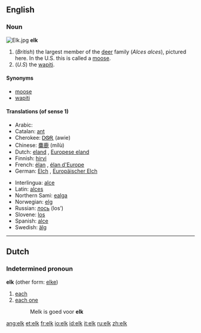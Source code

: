 ==English==

=== Noun ===
[[Image:Elk.jpg|thumbnail|right]]
'''elk'''

#(''British'') the largest member of the [[deer]] family (''Alces alces''), pictured here. In the U.S. this is called a [[moose]].
#(''U.S'') the [[wapiti]].

==== Synonyms ====
*[[moose]]
*[[wapiti]]

====Translations (of sense 1)====
{{top}}
*Arabic: {{ARchar|[[موظ]]}} {{Unicode|(al-mu:ʐ)}} {{m}}
*Catalan: [[ant#Catalan|ant]] {{m}}
*Cherokee: [[ᎠᏫᎡ]] (awie)
*Chinese: [[麋鹿]] (mílù)
*Dutch: [[eland]] {{m}}, [[Europese eland]] {{m}}
*Finnish: [[hirvi]]
*French: [[élan]] {{m}}, [[élan d'Europe]] {{m}}
*German: [[Elch]] {{m}}, [[Europäischer Elch]] {{m}}
{{mid}}
*Interlingua: [[alce]]
*Latin: [[alces]] {{f}}
*Northern Sami: [[ealga]]
*Norwegian: [[elg]] {{m}}
*Russian: [[лось]] (los’) {{m}}
*Slovene: [[los]] {{m}}
*Spanish: [[alce]]
*Swedish: [[älg]] {{c}}
{{bottom}}


----

==Dutch==
===Indetermined pronoun===
'''elk''' (other form: [[elke]])

#[[each]]
#[[each one]]
#:Melk is goed voor '''elk'''

[[ang:elk]]
[[et:elk]]
[[fr:elk]]
[[io:elk]]
[[id:elk]]
[[it:elk]]
[[ru:elk]]
[[zh:elk]]